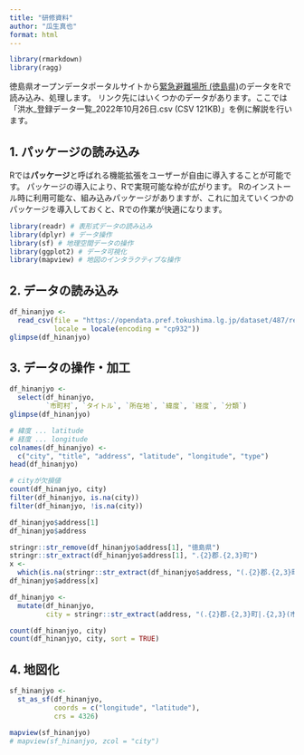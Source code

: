 ```yaml
---
title: "研修資料"
author: "瓜生真也"
format: html
---
```


```r
library(rmarkdown)
library(ragg)
```

徳島県オープンデータポータルサイトから[緊急避難場所 (徳島県)](https://opendata.pref.tokushima.lg.jp/dataset/487.html)のデータをRで読み込み、処理します。
リンク先にはいくつかのデータがあります。ここでは「洪水_登録データ一覧_2022年10月26日.csv (CSV 121KB)」を例に解説を行います。

## 1. パッケージの読み込み

Rでは**パッケージ**と呼ばれる機能拡張をユーザーが自由に導入することが可能です。
パッケージの導入により、Rで実現可能な枠が広がります。
Rのインストール時に利用可能な、組み込みパッケージがありますが、これに加えていくつかのパッケージを導入しておくと、Rでの作業が快適になります。

```r
library(readr) # 表形式データの読み込み
library(dplyr) # データ操作
library(sf) # 地理空間データの操作
library(ggplot2) # データ可視化
library(mapview) # 地図のインタラクティブな操作
```

## 2. データの読み込み

```r
df_hinanjyo <- 
  read_csv(file = "https://opendata.pref.tokushima.lg.jp/dataset/487/resource/6553/%E6%B4%AA%E6%B0%B4_%E7%99%BB%E9%8C%B2%E3%83%87%E3%83%BC%E3%82%BF%E4%B8%80%E8%A6%A7_2022%E5%B9%B410%E6%9C%8826%E6%97%A5_15%E6%99%8214%E5%88%86.csv",
           locale = locale(encoding = "cp932"))
glimpse(df_hinanjyo)
```

## 3. データの操作・加工

```r
df_hinanjyo <- 
  select(df_hinanjyo,
         `市町村`, `タイトル`, `所在地`, `緯度`, `経度`, `分類`)
glimpse(df_hinanjyo)

# 緯度 ... latitude
# 経度 ... longitude
colnames(df_hinanjyo) <- 
  c("city", "title", "address", "latitude", "longitude", "type")
head(df_hinanjyo)

# cityが欠損値
count(df_hinanjyo, city)
filter(df_hinanjyo, is.na(city))
filter(df_hinanjyo, !is.na(city))

df_hinanjyo$address[1]
df_hinanjyo$address

stringr::str_remove(df_hinanjyo$address[1], "徳島県")
stringr::str_extract(df_hinanjyo$address[1], ".{2}郡.{2,3}町")
x <- 
  which(is.na(stringr::str_extract(df_hinanjyo$address, "(.{2}郡.{2,3}町|.{2,3}(市|町|村))")))
df_hinanjyo$address[x]

df_hinanjyo <- 
  mutate(df_hinanjyo,
         city = stringr::str_extract(address, "(.{2}郡.{2,3}町|.{2,3}(市|町|村))"))

count(df_hinanjyo, city)
count(df_hinanjyo, city, sort = TRUE)
```

## 4. 地図化

```r
sf_hinanjyo <- 
  st_as_sf(df_hinanjyo,
           coords = c("longitude", "latitude"),
           crs = 4326)
```

```r
mapview(sf_hinanjyo)
# mapview(sf_hinanjyo, zcol = "city")
```




